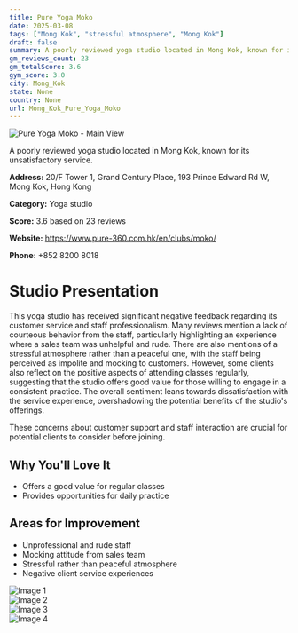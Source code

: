 ```yaml
---
title: Pure Yoga Moko
date: 2025-03-08
tags: ["Mong Kok", "stressful atmosphere", "Mong Kok"]  
draft: false
summary: A poorly reviewed yoga studio located in Mong Kok, known for its unsatisfactory service.
gm_reviews_count: 23
gm_totalScore: 3.6
gym_score: 3.0
city: Mong_Kok
state: None
country: None
url: Mong_Kok_Pure_Yoga_Moko
---
```


<div className="aspect-[16/9] relative my-8">
  <img 
    src="https://lh5.googleusercontent.com/p/AF1QipOkuwkRevpynImasW-opAF6KQ5pivEy8gf4Modo=w1920-h1080-k-no"
    alt="Pure Yoga Moko - Main View"
    className="object-cover absolute inset-0 w-full h-full rounded-lg"
  />
</div>

A poorly reviewed yoga studio located in Mong Kok, known for its unsatisfactory service.

**Address:** 20/F Tower 1, Grand Century Place, 193 Prince Edward Rd W, Mong Kok, Hong Kong

**Category:** Yoga studio

**Score:** 3.6 based on 23 reviews

**Website:** https://www.pure-360.com.hk/en/clubs/moko/

**Phone:** +852 8200 8018

# Studio Presentation

This yoga studio has received significant negative feedback regarding its customer service and staff professionalism. Many reviews mention a lack of courteous behavior from the staff, particularly highlighting an experience where a sales team was unhelpful and rude. There are also mentions of a stressful atmosphere rather than a peaceful one, with the staff being perceived as impolite and mocking to customers. However, some clients also reflect on the positive aspects of attending classes regularly, suggesting that the studio offers good value for those willing to engage in a consistent practice. The overall sentiment leans towards dissatisfaction with the service experience, overshadowing the potential benefits of the studio's offerings.

These concerns about customer support and staff interaction are crucial for potential clients to consider before joining.

## Why You'll Love It

- Offers a good value for regular classes
- Provides opportunities for daily practice

## Areas for Improvement

- Unprofessional and rude staff
- Mocking attitude from sales team
- Stressful rather than peaceful atmosphere
- Negative client service experiences

<div className="grid grid-cols-1 xl:grid-cols-2 gap-4 my-8">
<div className="aspect-[4/3] relative"><img src="https://lh5.googleusercontent.com/p/AF1QipM1DZYYa9b0AvQrMj9crh6XYekqY2qH9yb0qwQl=w1920-h1080-k-no" alt="Image 1" className="object-cover absolute inset-0 w-full h-full rounded-lg" /></div>
<div className="aspect-[4/3] relative"><img src="https://lh5.googleusercontent.com/p/AF1QipNYluY_m5C1R8UctWfEPdJLrK4TlbEVC-gXKjXX=w1920-h1080-k-no" alt="Image 2" className="object-cover absolute inset-0 w-full h-full rounded-lg" /></div>
<div className="aspect-[4/3] relative"><img src="https://lh5.googleusercontent.com/p/AF1QipMtrwxePr_LuthXAmGxt_mZ84AWAZSi-cPahxVO=w1920-h1080-k-no" alt="Image 3" className="object-cover absolute inset-0 w-full h-full rounded-lg" /></div>
<div className="aspect-[4/3] relative"><img src="https://lh5.googleusercontent.com/p/AF1QipO9-iM-VmAvyeenKLbDPM0cfNdwmX_De9rW666T=w1920-h1080-k-no" alt="Image 4" className="object-cover absolute inset-0 w-full h-full rounded-lg" /></div>
</div>